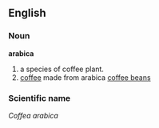 {{Wikipedia}}
==English==

===Noun===
'''arabica'''
# a species of coffee plant.
# [[coffee]] made from arabica [[coffee beans]]

===Scientific name===
''Coffea arabica''